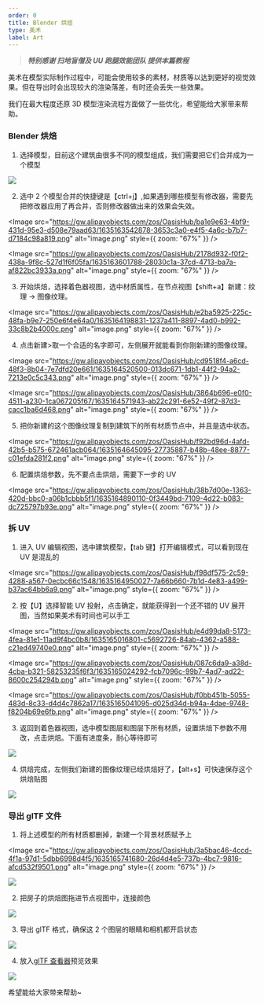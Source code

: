```yaml
---
order: 0
title: Blender 烘焙
type: 美术
label: Art
---
```


> **_特别感谢 扫地盲僧及 UU 跑腿效能团队 提供本篇教程_**

美术在模型实际制作过程中，可能会使用较多的素材，材质等以达到更好的视觉效果。但在导出时会出现较大的渲染落差，有时还会丢失一些效果。

我们在最大程度还原 3D 模型渲染流程方面做了一些优化，希望能给大家带来帮助。

### Blender 烘焙

1. 选择模型，目前这个建筑由很多不同的模型组成，我们需要把它们合并成为一个模型

<Image src="https://gw.alipayobjects.com/zos/OasisHub/062ab80a-f13e-4bde-b916-61ed65150540/1635163063741-2a68da6a-bb53-47ef-8404-7f52c127c802.png" />

2. 选中 2 个模型合并的快捷键是【ctrl+j】,如果遇到哪些模型有修改器，需要先把修改器应用了再合并，否则修改器做出来的效果会失效。

<Image src="https://gw.alipayobjects.com/zos/OasisHub/ba1e9e63-4bf9-431d-95e3-d508e79aad63/1635163542878-3653c3a0-e4f5-4a6c-b7b7-d7184c98a819.png" alt="image.png" style={{ zoom: "67%" }} />

<Image src="https://gw.alipayobjects.com/zos/OasisHub/2178d932-f0f2-438a-9f8c-527d1f6f05fa/1635163601788-28030c1a-37cd-4713-ba7a-af822bc3933a.png" alt="image.png" style={{ zoom: "67%" }} />

3. 开始烘焙，选择着色器视图，选中材质属性，在节点视图【shift+a】新建：纹理 -> 图像纹理。

<Image src="https://gw.alipayobjects.com/zos/OasisHub/e2ba5925-225c-48fa-b9e7-250e6f4e64a0/1635164198831-1237a411-8897-4ad0-b992-33c8b2b4000c.png" alt="image.png" style={{ zoom: "67%" }} />

4. 点击新建>取一个合适的名字即可，左侧展开就能看到你刚新建的图像纹理。

<Image src="https://gw.alipayobjects.com/zos/OasisHub/cd9518f4-a6cd-48f3-8b04-7e7dfd20e661/1635164520500-013dc671-1db1-44f2-94a2-7213e0c5c343.png" alt="image.png" style={{ zoom: "67%" }} />

<Image src="https://gw.alipayobjects.com/zos/OasisHub/3864b696-e0f0-4511-a230-1ca067205f67/1635164571943-ab22c291-6e52-49f2-87d3-cacc1ba6d468.png" alt="image.png" style={{ zoom: "67%" }} />

5. 把你新建的这个图像纹理复制到建筑下的所有材质节点中，并且是选中状态。

<Image src="https://gw.alipayobjects.com/zos/OasisHub/f92bd96d-4afd-42b5-b575-672461acb064/1635164645095-27735887-b48b-48ee-8877-c01efda281f2.png" alt="image.png" style={{ zoom: "67%" }} />

6. 配置烘焙参数，先不要点击烘焙，需要下一步的 UV

<Image src="https://gw.alipayobjects.com/zos/OasisHub/38b7d00e-1363-420d-bbc0-a06b1cbbb5f1/1635164890110-0f3449bd-7109-4d22-b083-dc725797b93e.png" alt="image.png" style={{ zoom: "67%" }} />

### 拆 UV

1. 进入 UV 编辑视图，选中建筑模型，【tab 键】打开编辑模式，可以看到现在 UV 是混乱的

<Image src="https://gw.alipayobjects.com/zos/OasisHub/f98df575-2c59-4288-a567-0ecbc66c1548/1635164950027-7a66b660-7b1d-4e83-a499-b37ac64bb6a9.png" alt="image.png" style={{ zoom: "67%" }} />

2. 按【U】选择智能 UV 投射，点击确定，就能获得到一个还不错的 UV 展开图，当然如果美术有时间也可以手工

<Image src="https://gw.alipayobjects.com/zos/OasisHub/e4d99da8-5173-4fea-81e1-11ad9f4bc0b8/1635165016801-c5692726-84ab-4362-a588-c21ed49740e0.png" alt="image.png" style={{ zoom: "67%" }} />

<Image src="https://gw.alipayobjects.com/zos/OasisHub/087c6da9-a38d-4cba-b321-58253235f6f3/1635165024292-fcb7096c-99b7-4ad7-ad22-8600c254294b.png" alt="image.png" style={{ zoom: "67%" }} />

<Image src="https://gw.alipayobjects.com/zos/OasisHub/f0bb451b-5055-483d-8c33-d4d4c7862a17/1635165041095-d025d34d-b94a-4dae-9748-f8204b69e6fb.png" alt="image.png" style={{ zoom: "67%" }} />

3. 返回到着色器视图，选中模型图层和图层下所有材质，设置烘焙下参数不用改，点击烘焙。下面有进度条，耐心等待即可

<Image src="https://gw.alipayobjects.com/zos/OasisHub/e8c439b1-4dc4-419e-abe4-ad7fb7a3b8e5/1635165107820-c9733262-2672-4d1a-ac01-0452ed71c440.png" />

4. 烘焙完成，左侧我们新建的图像纹理已经烘焙好了，【alt+s】可快速保存这个烘焙贴图

<Image src="https://gw.alipayobjects.com/zos/OasisHub/96becab7-74e3-4b2b-94e8-0c74bc5929d5/1635165192308-88c6f55f-faa6-4aa2-91c5-2b7114dbc3e8.png" />

### 导出 glTF 文件

1. 将上述模型的所有材质都删掉，新建一个背景材质赋予上

<Image src="https://gw.alipayobjects.com/zos/OasisHub/3a5bac46-4ccd-4f1a-97d1-5dbb6998d4f5/1635165741680-26d4d4e5-737b-4bc7-9816-afcd532f9501.png" alt="image.png" style={{ zoom: "67%" }} />

<Image src="https://gw.alipayobjects.com/zos/OasisHub/a2d19c0a-79b9-4d51-b306-83a86d4388e4/1635165697839-5f88f82f-a66b-453d-970d-3398818ca8d8.png" />

2. 把房子的烘焙图拖进节点视图中，连接颜色

<Image src="https://gw.alipayobjects.com/zos/OasisHub/ad28062c-09f0-4586-8ca0-a927f94e57d0/1635165825176-cb680c0b-9126-47f8-8ee2-920df3831a89.png" />

3. 导出 glTF 格式，确保这 2 个图层的眼睛和相机都开启状态

<Image src="https://gw.alipayobjects.com/zos/OasisHub/1590d92c-54ba-4efa-b6ca-6c2c3e8b95de/1635165880957-933cc281-8848-436f-a2af-186d818202d1.png" />

4. 放入[glTF 查看器](https://galacean.antgroup.com/engine/gltf-viewer)预览效果

<Image src="https://gw.alipayobjects.com/zos/OasisHub/81cfd9e4-474a-45dc-8133-de27a9c08dd6/1635166016557-59978f7f-6c91-4f13-99b3-9907e5c8cd44.png" />

希望能给大家带来帮助~
